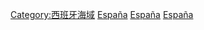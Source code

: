 {{Commonscat|Bays of Spain}}

[[Category:西班牙海域|Category:西班牙海域]]
[[Category:各國海灣|España]]
[[Category:歐洲海灣|España]]
[[Category:大西洋海灣|España]]